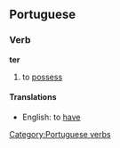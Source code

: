 ==Portuguese==
===Verb===
'''ter'''

# to [[possess]]

====Translations====
*English: to [[have]]

[[Category:Portuguese verbs]]